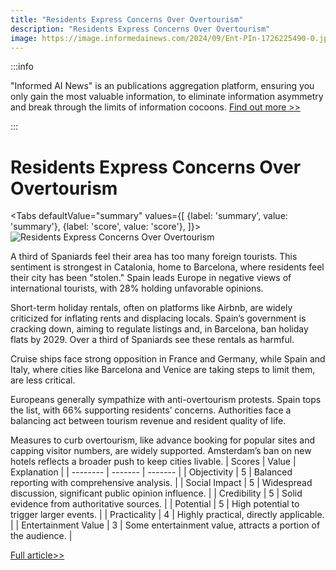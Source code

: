 ```yaml
---
title: "Residents Express Concerns Over Overtourism"
description: "Residents Express Concerns Over Overtourism"
image: https://image.informedainews.com/2024/09/Ent-PIn-1726225490-0.jpg
---
```



:::info

"Informed AI News" is an publications aggregation platform, ensuring you only gain the most valuable information, to eliminate information asymmetry and break through the limits of information cocoons.  [Find out more >>](/)

:::

# Residents Express Concerns Over Overtourism


<Tabs
	defaultValue="summary"
	values={[
	{label: 'summary', value: 'summary'},
	{label: 'score', value: 'score'},
]}>
<TabItem value="summary">
<img
  src="https://image.informedainews.com/2024/09/Ent-PIn-1726225490-0.jpg"
  alt="Residents Express Concerns Over Overtourism"
/>



A third of Spaniards feel their area has too many foreign tourists. This sentiment is strongest in Catalonia, home to Barcelona, where residents feel their city has been "stolen." Spain leads Europe in negative views of international tourists, with 28% holding unfavorable opinions.

Short-term holiday rentals, often on platforms like Airbnb, are widely criticized for inflating rents and displacing locals. Spain’s government is cracking down, aiming to regulate listings and, in Barcelona, ban holiday flats by 2029. Over a third of Spaniards see these rentals as harmful.

Cruise ships face strong opposition in France and Germany, while Spain and Italy, where cities like Barcelona and Venice are taking steps to limit them, are less critical.

Europeans generally sympathize with anti-overtourism protests. Spain tops the list, with 66% supporting residents’ concerns. Authorities face a balancing act between tourism revenue and resident quality of life.

Measures to curb overtourism, like advance booking for popular sites and capping visitor numbers, are widely supported. Amsterdam’s ban on new hotels reflects a broader push to keep cities livable.
</TabItem>
<TabItem value="score">
	| Scores     | Value   | Explanation |
	| -------- | ------- | ------- |
	| Objectivity  | 5    | Balanced reporting with comprehensive analysis.    |
	| Social Impact | 5     | Widespread discussion, significant public opinion influence.    |
	| Credibility    | 5    | Solid evidence from authoritative sources.    |
	| Potential    | 5    | High potential to trigger larger events.    |
	| Practicality    | 4    | Highly practical, directly applicable.    |
	| Entertainment Value    | 3    | Some entertainment value, attracts a portion of the audience.    |
</TabItem>
</Tabs>

[Full article>>](https://www.theguardian.com/news/2024/sep/13/third-spanish-people-local-area-too-many-foreign-tourists-survey)
